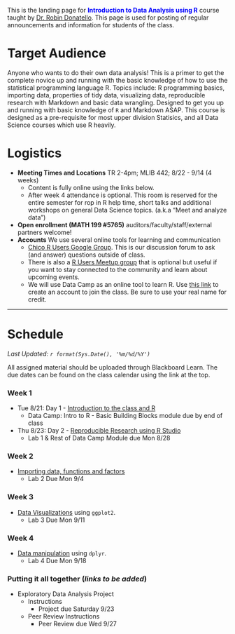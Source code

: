 
This is the landing page for <span style="color:blue">**Introduction to Data Analysis using R**</span> course taught by [Dr. Robin Donatello](www.norcalbiostat.com). This page is used for posting of regular announcements and information for students of the class. 

# Target Audience
Anyone who wants to do their own data analysis! This is a primer to get the complete novice up and running with the basic knowledge of how to use the statistical programming language R. Topics include: R programming basics, importing data, properties of tidy data, visualizing data, reproducible research with Markdown and basic data wrangling. Designed to get you up and running with basic knowledge of `R` and Markdown ASAP. This course is designed as a pre-requisite for most upper division Statisics, and all Data Science courses which use R heavily.

# Logistics

* **Meeting Times and Locations** TR 2-4pm; MLIB 442;  8/22 - 9/14 (4 weeks)
    - Content is fully online using the links below.  
    - After week 4 attendance is optional. This room is reserved for the entire semester for rop in R help time, short talks and additional workshops on general Data Science topics. (a.k.a "Meet and analyze data")
* **Open enrollment (MATH 199 #5765)** auditors/faculty/staff/external partners welcome!
* **Accounts** We use several online tools for learning and communication
    - [Chico R Users Google Group](https://groups.google.com/forum/#!forum/chico-rug). This is our discussion forum to ask (and answer) questions outside of class. 
    - There is also a [R Users Meetup group](https://www.meetup.com/Chico-R-Users-Group/) that is optional but useful if you want to stay connected to the community and learn about upcoming events. 
    - We will use Data Camp as an online tool to learn R. Use [this link](https://www.datacamp.com/groups/5d949a122590b9e89266b74e5438f13cac5ddb12/invite) to create an account to join the class. Be sure to use your real name for credit.



--------------------------------

# Schedule

_Last Updated: `r format(Sys.Date(), '%m/%d/%Y')` _

All assigned material should be uploaded through Blackboard Learn. The due dates can be found on the class calendar using the link at the top. 

### Week 1
* Tue 8/21: Day 1 - [Introduction to the class and R](materials/day1-intro.html)
    - Data Camp: Intro to R - Basic Building Blocks module due by end of class
* Thu 8/23: Day 2 - [Reproducible Research using R Studio](materials/day2-rstudio.html)
    - Lab 1 & Rest of Data Camp Module due Mon 8/28

### Week 2
* [Importing data, functions and factors](materials/day3-import-and-factors.html)
    - Lab 2 Due Mon 9/4

### Week 3
* [Data Visualizations](materials/day56-data-viz.html) using `ggplot2`.
    - Lab 3 Due Mon 9/11

### Week 4
* [Data manipulation](materials/day78-data-manipulation.html) using `dplyr`.
    - Lab 4 Due Mon 9/18

### Putting it all together (_links to be added_)
* Exploratory Data Analysis Project
    - Instructions
        - Project due Saturday 9/23
    - Peer Review Instructions
        - Peer Review due Wed 9/27
    




